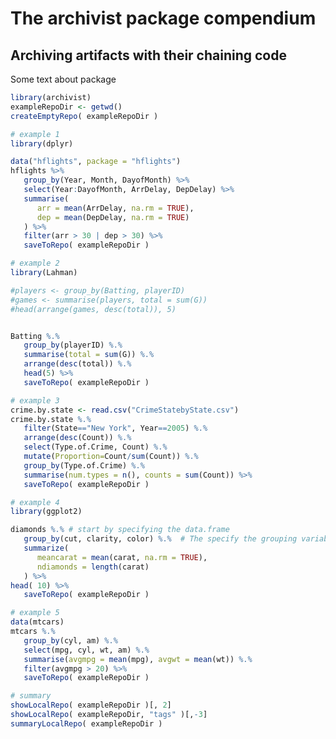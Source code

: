 <!--
%\VignetteEngine{knitr::docco_linear}
%\VignetteIndexEntry{The archivist package compendium}
-->

# The archivist package compendium

## Archiving artifacts with their chaining code

Some text about package
```r
library(archivist)
exampleRepoDir <- getwd()
createEmptyRepo( exampleRepoDir )
```

```r
# example 1
library(dplyr)

data("hflights", package = "hflights")
hflights %>%
   group_by(Year, Month, DayofMonth) %>%
   select(Year:DayofMonth, ArrDelay, DepDelay) %>%
   summarise(
      arr = mean(ArrDelay, na.rm = TRUE),
      dep = mean(DepDelay, na.rm = TRUE)
   ) %>%
   filter(arr > 30 | dep > 30) %>%
   saveToRepo( exampleRepoDir )  
```

```r
# example 2
library(Lahman)

#players <- group_by(Batting, playerID)
#games <- summarise(players, total = sum(G))
#head(arrange(games, desc(total)), 5)


Batting %.%
   group_by(playerID) %.%
   summarise(total = sum(G)) %.%
   arrange(desc(total)) %.%
   head(5) %>%
   saveToRepo( exampleRepoDir )
```

```r
# example 3
crime.by.state <- read.csv("CrimeStatebyState.csv")
crime.by.state %.%
   filter(State=="New York", Year==2005) %.%
   arrange(desc(Count)) %.%
   select(Type.of.Crime, Count) %.%
   mutate(Proportion=Count/sum(Count)) %.%
   group_by(Type.of.Crime) %.%
   summarise(num.types = n(), counts = sum(Count)) %>%
   saveToRepo( exampleRepoDir )
```

```r
# example 4
library(ggplot2)

diamonds %.% # start by specifying the data.frame
   group_by(cut, clarity, color) %.%  # The specify the grouping variables
   summarize(
      meancarat = mean(carat, na.rm = TRUE), 
      ndiamonds = length(carat)
   ) %>%
head( 10) %>%
   saveToRepo( exampleRepoDir )
```

```r
# example 5
data(mtcars)
mtcars %.% 
   group_by(cyl, am) %.%
   select(mpg, cyl, wt, am) %.%
   summarise(avgmpg = mean(mpg), avgwt = mean(wt)) %.%
   filter(avgmpg > 20) %>%
   saveToRepo( exampleRepoDir )

```

```r
# summary
showLocalRepo( exampleRepoDir )[, 2]
showLocalRepo( exampleRepoDir, "tags" )[,-3]
summaryLocalRepo( exampleRepoDir )

```





